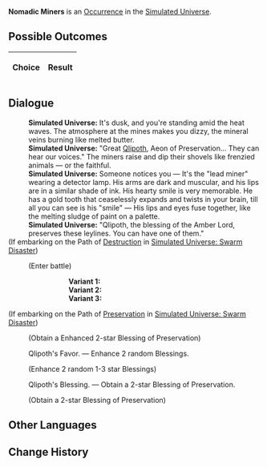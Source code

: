{{Simulated Universe Event Infobox
|title         = Nomadic Miners
|image         = Random Event Normal.png
|type          =
|domains_su    = Occurrence
|domains_ext   = Occurrence
|domains_swarm = 
|domains_gng   = 
|requirements  =
|prev          = 
|next          = 
|indexRewards  =
|characters    = Qlipoth
}}
'''Nomadic Miners''' is an [[Simulated Universe/Occurrence|Occurrence]] in the [[Simulated Universe]].

==Possible Outcomes==
{| class="article-table"
!Choice
!Result

|}

<!--
==Gameplay Notes==

-->
==Dialogue==
{{Dialogue Start}}
:'''Simulated Universe:''' It's dusk, and you're standing amid the heat waves. The atmosphere at the mines makes you dizzy, the mineral veins burning like melted butter.
:'''Simulated Universe:''' "Great [[Qlipoth]], Aeon of Preservation... They can hear our voices." The miners raise and dip their shovels like frenzied animals &mdash; or the faithful.
:'''Simulated Universe:''' Someone notices you &mdash; It's the "lead miner" wearing a detector lamp. His arms are dark and muscular, and his lips are in a similar shade of ink. His hearty smile is very memorable. He has a gold tooth that ceaselessly expands and twists in your brain, till all you can see is his "smile" &mdash; His lips and eyes fuse together, like the melting sludge of paint on a palette.
:'''Simulated Universe:''' "Qlipoth, the blessing of the Amber Lord, preserves these leylines. You can have one of them."
;(If embarking on the Path of [[Simulated Universe/Paths#Destruction|Destruction]] in [[Simulated Universe: Swarm Disaster]])
:{{SU Special Dialogue|Destruction|Fight with the lead miner and grab the stuff!|Enter 1 battle. Obtain 2 random Blessings of Destruction.}}
:;(Enter battle)
:::'''Variant 1:''' {{Enemy List|Voidranger: Reaver*2/;Voidranger: Trampler*1/}}
:::'''Variant 2:''' {{Enemy List|Aurumaton Gatekeeper*1/}}
:::'''Variant 3:''' {{Enemy List|Everwinter Shadewalker*2/;Guardian Shadow*1/}}
;(If embarking on the Path of [[Simulated Universe/Paths#Preservation|Preservation]] in [[Simulated Universe: Swarm Disaster]])
:{{SU Special Dialogue|Preservation|Dedicate to the Amber Lord.|Obtain one Enhanced 2-star Blessing of Preservation.}}
:;(Obtain a Enhanced  2-star Blessing of Preservation)
:{{DIcon|Star}} Qlipoth's Favor. &mdash; Enhance 2 random Blessings.
:;(Enhance 2 random 1-3 star Blessings)
:{{DIcon|Star}} Qlipoth's Blessing. &mdash; Obtain a 2-star Blessing of Preservation.
:;(Obtain a 2-star Blessing of Preservation)
{{Dialogue End}}

==Other Languages==
{{Other Languages
|en    = Nomadic Miners
|zhs   = 游牧矿工
|zht   = 遊牧礦工
|ja    = 遊牧の鉱夫
|ko    = 유목 광부
|es    = Mineros nómadas
|fr    = Mineurs nomades
|ru    = Шахтёры-кочевники
|th    = คนงานเหมืองเร่ร่อน
|vi    = Thợ Mỏ Du Mục
|de    = Nomadische Bergleute
|id    = Penambang Nomaden
|pt    = Mineradores Nômades
}}

==Change History==
{{Change History|1.0}}
